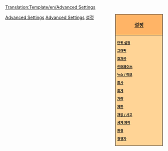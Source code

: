 [[Translation:Template/en/Advanced Settings]]
<noinclude></noinclude><div style="float:right; padding-left:12px; background:#ffffff;">
<div style="width:140px; border:1px solid #000000; background:#ffb466; padding:5px; -moz-border-radius-topleft:5px; -moz-border-radius-topright:5px; font-size: 12pt;">
<center><strong><font size="3">[[ko/Archive/Manual/Settings/설정|설정]]</font></strong></center>
</div>
<div style="width:140px;  border:1px solid black; border-top-width: 0px; background:#ffd496; padding:5px; -moz-border-radius-bottomleft:5px; -moz-border-radius-bottomright:8px; font-size: 8pt;">
<strong>
[[ko/Trash/설정/단위 설정|단위 설정]]

[[ko/Trash/설정/그래픽|그래픽]]

[[ko/Trash/설정/효과음|효과음]]

[[ko/설정/인터페이스|인터페이스]]

[[ko/설정/뉴스/정보|뉴스 / 정보]]

[[ko/설정/회사|회사]]

[[ko/설정/회계|회계]]

[[ko/설정/차량|차량]]

[[ko/설정/제한|제한]]

[[ko/설정/재앙/사고|재앙 / 사고]]

[[ko/설정/세계 제작|세계 제작]]

[[ko/설정/환경|환경]]

[[ko/설정/경쟁자|경쟁자]]
</strong>
</div>
</div><noinclude>
[[Category:en/Templates|Advanced Settings]][[Category:en/Navigation|Advanced Settings]][[Category:ko/한국어 문서|설정]]
</noinclude>